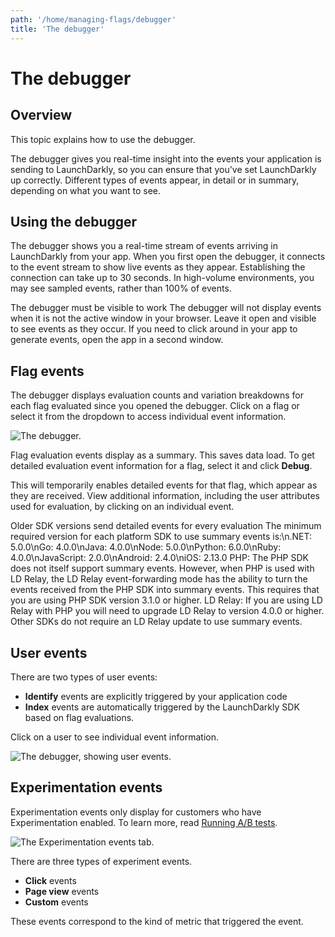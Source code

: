 ```yaml
---
path: '/home/managing-flags/debugger'
title: 'The debugger'
---
```


# The debugger

<Metadata timeToRead={props.timeToRead} lastModifiedDateFormatted={props.lastModifiedDateFormatted} />

## Overview

This topic explains how to use the debugger.

The debugger gives you real-time insight into the events your application is sending to LaunchDarkly, so you can ensure that you've set LaunchDarkly up correctly. Different types of events appear, in detail or in summary, depending on what you want to see.

## Using the debugger

The debugger shows you a real-time stream of events arriving in LaunchDarkly from your app. When you first open the debugger, it connects to the event stream to show live events as they appear. Establishing the connection can take up to 30 seconds. In high-volume environments, you may see sampled events, rather than 100% of events.

<Callout intent="info">
  <CalloutTitle>The debugger must be visible to work</CalloutTitle>
  <CalloutDescription>
    The debugger will not display events when it is not the active window in your browser. Leave it open and visible to
    see events as they occur. If you need to click around in your app to generate events, open the app in a second
    window.
  </CalloutDescription>
</Callout>

## Flag events

The debugger displays evaluation counts and variation breakdowns for each flag evaluated since you opened the debugger. Click on a flag or select it from the dropdown to access individual event information.

![The debugger.](../../images/debugger-flag-events.png)

Flag evaluation events display as a summary. This saves data load. To get detailed evaluation event information for a flag, select it and click **Debug**.

This will temporarily enables detailed events for that flag, which appear as they are received. View additional information, including the user attributes used for evaluation, by clicking on an individual event.

<Callout intent="alert">
  <CalloutTitle>Older SDK versions send detailed events for every evaluation</CalloutTitle>
  <CalloutDescription>
    The minimum required version for each platform SDK to use summary events is:\n.NET: 5.0.0\nGo: 4.0.0\nJava:
    4.0.0\nNode: 5.0.0\nPython: 6.0.0\nRuby: 4.0.0\nJavaScript: 2.0.0\nAndroid: 2.4.0\niOS: 2.13.0 PHP: The PHP SDK does
    not itself support summary events. However, when PHP is used with LD Relay, the LD Relay event-forwarding mode has
    the ability to turn the events received from the PHP SDK into summary events. This requires that you are using PHP
    SDK version 3.1.0 or higher. LD Relay: If you are using LD Relay with PHP you will need to upgrade LD Relay to
    version 4.0.0 or higher. Other SDKs do not require an LD Relay update to use summary events.
  </CalloutDescription>
</Callout>

## User events

There are two types of user events:

- **Identify** events are explicitly triggered by your application code
- **Index** events are automatically triggered by the LaunchDarkly SDK based on flag evaluations.

Click on a user to see individual event information.

![The debugger, showing user events.](../../images/debugger-user-events.png)

## Experimentation events

Experimentation events only display for customers who have Experimentation enabled. To learn more, read [Running A/B tests](./running-ab-tests-bak).

![The Experimentation events tab.](../../images/debugger-experimentation-events.png)

There are three types of experiment events.

- **Click** events
- **Page view** events
- **Custom** events

These events correspond to the kind of metric that triggered the event.
